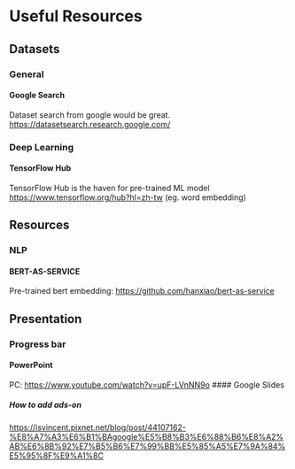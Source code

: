 # Useful Resources


## Datasets

### General

#### Google Search

Dataset search from google would be great. <https://datasetsearch.research.google.com/>

### Deep Learning

#### TensorFlow Hub

TensorFlow Hub is the haven for pre-trained ML model <https://www.tensorflow.org/hub?hl=zh-tw> (eg. word embedding)

## Resources

### NLP

#### BERT-AS-SERVICE

Pre-trained bert embedding: <https://github.com/hanxiao/bert-as-service>

## Presentation

### Progress bar

#### PowerPoint

PC: <https://www.youtube.com/watch?v=upF-LVnNN9o>
#### Google Slides

##### How to add ads-on
<https://isvincent.pixnet.net/blog/post/44107162-%E8%A7%A3%E6%B1%BAgoogle%E5%B8%B3%E6%88%B6%E8%A2%AB%E6%8B%92%E7%B5%B6%E7%99%BB%E5%85%A5%E7%9A%84%E5%95%8F%E9%A1%8C>

